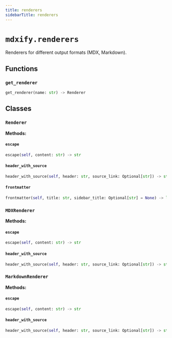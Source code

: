 ```yaml
---
title: renderers
sidebarTitle: renderers
---
```


# `mdxify.renderers`


Renderers for different output formats (MDX, Markdown).

## Functions

### `get_renderer` <sup><a href="https://github.com/zzstoatzz/mdxify/blob/main/src/mdxify/renderers.py#L58" target="_blank"><Icon icon="github" style="width: 14px; height: 14px;" /></a></sup>

```python
get_renderer(name: str) -> Renderer
```

## Classes

### `Renderer` <sup><a href="https://github.com/zzstoatzz/mdxify/blob/main/src/mdxify/renderers.py#L13" target="_blank"><Icon icon="github" style="width: 14px; height: 14px;" /></a></sup>

**Methods:**

#### `escape` <sup><a href="https://github.com/zzstoatzz/mdxify/blob/main/src/mdxify/renderers.py#L17" target="_blank"><Icon icon="github" style="width: 14px; height: 14px;" /></a></sup>

```python
escape(self, content: str) -> str
```

#### `header_with_source` <sup><a href="https://github.com/zzstoatzz/mdxify/blob/main/src/mdxify/renderers.py#L20" target="_blank"><Icon icon="github" style="width: 14px; height: 14px;" /></a></sup>

```python
header_with_source(self, header: str, source_link: Optional[str]) -> str
```

#### `frontmatter` <sup><a href="https://github.com/zzstoatzz/mdxify/blob/main/src/mdxify/renderers.py#L23" target="_blank"><Icon icon="github" style="width: 14px; height: 14px;" /></a></sup>

```python
frontmatter(self, title: str, sidebar_title: Optional[str] = None) -> list[str]
```

### `MDXRenderer` <sup><a href="https://github.com/zzstoatzz/mdxify/blob/main/src/mdxify/renderers.py#L32" target="_blank"><Icon icon="github" style="width: 14px; height: 14px;" /></a></sup>

**Methods:**

#### `escape` <sup><a href="https://github.com/zzstoatzz/mdxify/blob/main/src/mdxify/renderers.py#L36" target="_blank"><Icon icon="github" style="width: 14px; height: 14px;" /></a></sup>

```python
escape(self, content: str) -> str
```

#### `header_with_source` <sup><a href="https://github.com/zzstoatzz/mdxify/blob/main/src/mdxify/renderers.py#L39" target="_blank"><Icon icon="github" style="width: 14px; height: 14px;" /></a></sup>

```python
header_with_source(self, header: str, source_link: Optional[str]) -> str
```

### `MarkdownRenderer` <sup><a href="https://github.com/zzstoatzz/mdxify/blob/main/src/mdxify/renderers.py#L43" target="_blank"><Icon icon="github" style="width: 14px; height: 14px;" /></a></sup>

**Methods:**

#### `escape` <sup><a href="https://github.com/zzstoatzz/mdxify/blob/main/src/mdxify/renderers.py#L47" target="_blank"><Icon icon="github" style="width: 14px; height: 14px;" /></a></sup>

```python
escape(self, content: str) -> str
```

#### `header_with_source` <sup><a href="https://github.com/zzstoatzz/mdxify/blob/main/src/mdxify/renderers.py#L51" target="_blank"><Icon icon="github" style="width: 14px; height: 14px;" /></a></sup>

```python
header_with_source(self, header: str, source_link: Optional[str]) -> str
```
